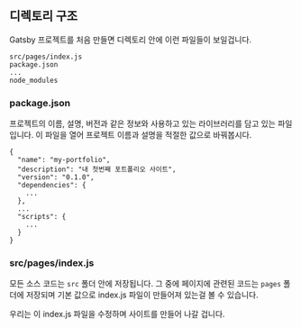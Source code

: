 

## 디렉토리 구조
Gatsby 프로젝트를 처음 만들면 디렉토리 안에 이런 파일들이 보일겁니다.

```
src/pages/index.js
package.json
...
node_modules
```


### package.json
프로젝트의 이름, 설명, 버전과 같은 정보와 사용하고 있는 라이브러리를 담고 있는 파일입니다.
이 파일을 열어 프로젝트 이름과 설명을 적절한 값으로 바꿔봅시다.
```
{
  "name": "my-portfolio",
  "description": "내 첫번째 포트폴리오 사이트",
  "version": "0.1.0",
  "dependencies": {
    ...
  },
  ...
  "scripts": {
    ...
  }
}

```

### src/pages/index.js
모든 소스 코드는 ```src``` 폴더 안에 저장됩니다.
그 중에 페이지에 관련된 코드는 ```pages``` 폴더에 저장되며 기본 값으로 index.js 파일이 만들어져 있는걸 볼 수 있습니다.

우리는 이 index.js 파일을 수정하며 사이트를 만들어 나갈 겁니다.
